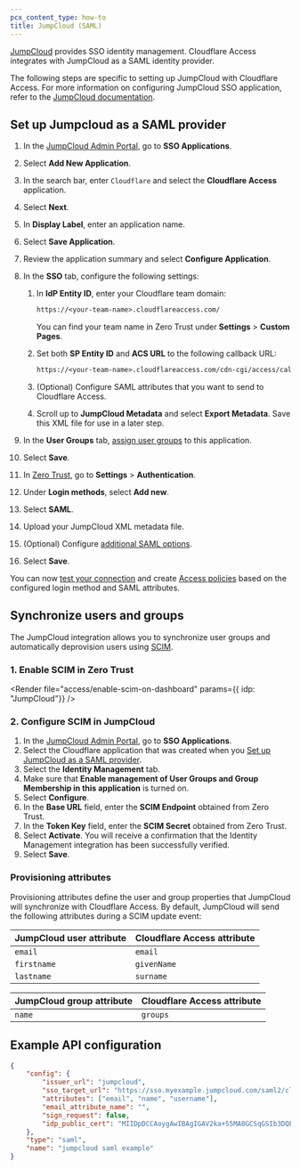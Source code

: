 ```yaml
---
pcx_content_type: how-to
title: JumpCloud (SAML)
---
```



[JumpCloud](https://jumpcloud.com/#platform) provides SSO identity management. Cloudflare Access integrates with JumpCloud as a SAML identity provider.

The following steps are specific to setting up JumpCloud with Cloudflare Access. For more information on configuring JumpCloud SSO application, refer to the [JumpCloud documentation](https://jumpcloud.com/support/integrate-with-cloudflare).

## Set up Jumpcloud as a SAML provider

1. In the [JumpCloud Admin Portal](https://console.jumpcloud.com/#/home), go to **SSO Applications**.

2. Select **Add New Application**.

3. In the search bar, enter `Cloudflare` and select the **Cloudflare Access** application.

4. Select **Next**.

5. In **Display Label**, enter an application name.

6. Select **Save Application**.

7. Review the application summary and select **Configure Application**.

8. In the **SSO** tab, configure the following settings:
	1. In **IdP Entity ID**, enter your Cloudflare team domain:

		```txt
		https://<your-team-name>.cloudflareaccess.com/
		```
		You can find your team name in Zero Trust under **Settings** > **Custom Pages**.

	2. Set both **SP Entity ID** and **ACS URL** to the following callback URL:

		```txt
		https://<your-team-name>.cloudflareaccess.com/cdn-cgi/access/callback
		```
	3. (Optional) Configure SAML attributes that you want to send to Cloudflare Access.

	4. Scroll up to **JumpCloud Metadata** and select **Export Metadata**. Save this XML file for use in a later step.

9. In the **User Groups** tab, [assign user groups](https://jumpcloud.com/support/get-started-applications-saml-sso#managing-employee-access-to-applications) to this application.

10. Select **Save**.

11. In [Zero Trust](https://one.dash.cloudflare.com/), go to **Settings** > **Authentication**.

12. Under **Login methods**, select **Add new**.

13. Select **SAML**.

14. Upload your JumpCloud XML metadata file.

15. (Optional) Configure [additional SAML options](/cloudflare-one/identity/idp-integration/generic-saml/#optional-configurations).

16. Select **Save**.

You can now [test your connection](/cloudflare-one/identity/idp-integration/#test-idps-in-zero-trust) and create [Access policies](/cloudflare-one/policies/access/) based on the configured login method and SAML attributes.

## Synchronize users and groups

The JumpCloud integration allows you to synchronize user groups and automatically deprovision users using [SCIM](/cloudflare-one/identity/users/scim/).

### 1. Enable SCIM in Zero Trust

<Render
	file="access/enable-scim-on-dashboard"
	params={{ idp: "JumpCloud"}}
/>

### 2. Configure SCIM in JumpCloud

1. In the [JumpCloud Admin Portal](https://console.jumpcloud.com/#/home), go to **SSO Applications**.
2. Select the Cloudflare application that was created when you [Set up JumpCloud as a SAML provider](/cloudflare-one/identity/idp-integration/jumpcloud-saml/#set-up-jumpcloud-as-a-saml-provider).
3. Select the **Identity Management** tab.
4. Make sure that **Enable management of User Groups and Group Membership in this application** is turned on.
5. Select **Configure**.
6. In the **Base URL** field, enter the **SCIM Endpoint** obtained from Zero Trust.
7. In the **Token Key** field, enter the **SCIM Secret** obtained from Zero Trust.
8. Select **Activate**. You will receive a confirmation that the Identity Management integration has been successfully verified.
9. Select **Save**.

<Render file="access/verify-scim-provisioning"/>

### Provisioning attributes

Provisioning attributes define the user and group properties that JumpCloud will synchronize with Cloudflare Access. By default, JumpCloud will send the following attributes during a SCIM update event:

| JumpCloud user attribute| Cloudflare Access attribute |
| ------------------ | ----------------------- |
| `email` 					 | `email`            |
| `firstname`        | `givenName`        |
| `lastname`         | `surname`          |

| JumpCloud group attribute | Cloudflare Access attribute |
| ------------------ | ----------------------- |
| `name` 					   | `groups`            |

## Example API configuration

```json
{
	"config": {
		"issuer_url": "jumpcloud",
		"sso_target_url": "https://sso.myexample.jumpcloud.com/saml2/cloudflareaccess",
		"attributes": ["email", "name", "username"],
		"email_attribute_name": "",
		"sign_request": false,
		"idp_public_cert": "MIIDpDCCAoygAwIBAgIGAV2ka+55MA0GCSqGSIb3DQEBCwUAMIGSMQswCQYDVQQGEwJVUzETMBEG\nA1UEC.....GF/Q2/MHadws97cZg\nuTnQyuOqPuHbnN83d/2l1NSYKCbHt24o"
	},
	"type": "saml",
	"name": "jumpcloud saml example"
}
```
